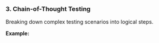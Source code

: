 ### 3. Chain-of-Thought Testing

Breaking down complex testing scenarios into logical steps.

**Example:**
